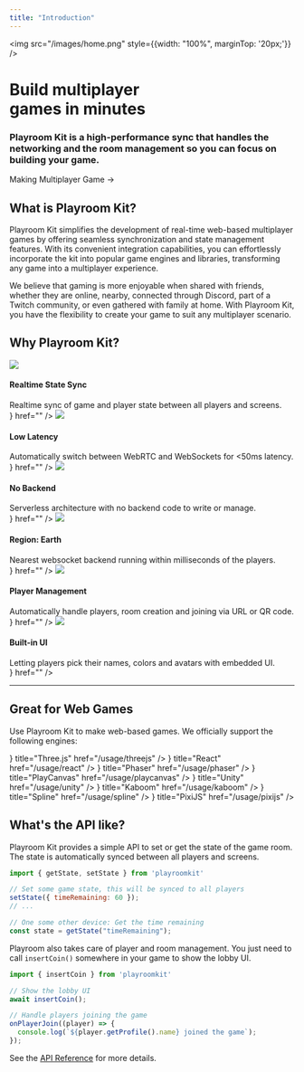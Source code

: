 ```yaml
---
title: "Introduction"
---
```



<img src="/images/home.png" style={{width: "100%", marginTop: '20px;'}} />
<BlogLatestCard />
<div style={{textAlign: "center"}}>
<h1 style={{fontFamily: 'Russo One', fontWeight: 400, lineHeight: "92%", fontSize: "3rem", margin: "4rem 0rem"}}>Build multiplayer<br/> games in minutes</h1>
<h3 style={{marginBottom: "4rem"}}>
  <span style={{color: "rgba(115,115,115,var(--tw-text-opacity))"}}>Playroom Kit is a high-performance sync that </span><b>handles the networking and the room management </b><span style={{color: "rgba(115,115,115,var(--tw-text-opacity))"}}>so you can focus on building your game.</span>
</h3>

<Link className={styles.cta} href="/multiplayer">Making Multiplayer Game <span>→</span></Link>
</div>


<div style={{clear: "both"}}></div>

## What is Playroom Kit?

Playroom Kit simplifies the development of real-time web-based multiplayer games by offering seamless synchronization and state management features. With its convenient integration capabilities, you can effortlessly incorporate the kit into popular game engines and libraries, transforming any game into a multiplayer experience.

We believe that gaming is more enjoyable when shared with friends, whether they are online, nearby, connected through Discord, part of a Twitch community, or even gathered with family at home. With Playroom Kit, you have the flexibility to create your game to suit any multiplayer scenario.

## Why Playroom Kit?


<Cards>
  <Card
  	style={{border:"1px solid #8D6BED"}}
    title={<div><img src="/images/sync.png" style={{width: "32px", marginTop: '20px;'}}></img><h4>Realtime State Sync</h4><div style={{fontSize:"0.8em"}}>Realtime sync of game and player state between all players and screens.</div></div>}
    href=""
  />
   <Card
    style={{border:"1px solid #8D6BED"}}
    title={<div><img src="/images/latency.png" style={{width: "32px", marginTop: '20px;'}}></img><h4>Low Latency</h4><div style={{fontSize:"0.8em"}}>Automatically switch between WebRTC and WebSockets for &lt;50ms latency.</div></div>}
    href=""
  />
   <Card
    style={{border:"1px solid #8D6BED"}}
    title={<div><img src="/images/backend.png" style={{width: "32px", marginTop: '20px;'}}></img><h4>No Backend</h4><div style={{fontSize:"0.8em"}}>Serverless architecture with no backend code to write or manage.</div></div>}
    href=""
  />
  <Card
    style={{border:"1px solid #8D6BED"}}
    title={<div><img src="/images/earth.png" style={{width: "32px", marginTop: '20px;'}}></img><h4>Region: Earth</h4><div style={{fontSize:"0.8em"}}>Nearest websocket backend running within milliseconds of the players.</div></div>}
    href=""
  />
   <Card
    style={{border:"1px solid #8D6BED"}}
    title={<div><img src="/images/player.png" style={{width: "32px", marginTop: '20px;'}}></img><h4>Player Management</h4><div style={{fontSize:"0.8em"}}>Automatically handle players, room creation and joining via URL or QR code.</div></div>}
    href=""
  />
     <Card
    style={{border:"1px solid #8D6BED"}}
    title={<div><img src="/images/ui.png" style={{width: "32px", marginTop: '20px;'}}></img><h4>Built-in UI</h4><div style={{fontSize:"0.8em"}}>Letting players pick their names, colors and avatars with embedded UI.</div></div>}
    href=""
  />

</Cards>

-------------

## Great for Web Games

Use Playroom Kit to make web-based games. We officially support the following engines:

<Cards>
  <Card
    icon={<img src="/images/logos/threejs.svg" style={{width: "32px", marginTop: '20px;'}}></img>}
    title="Three.js"
    href="/usage/threejs"
  />
  <Card
    icon={ <img src="/images/logos/react.svg" style={{width: "32px", marginTop: '20px;'}}></img>}
    title="React"
    href="/usage/react"
  />
   <Card
    icon={ <img src="/images/logos/phaser.png" style={{width: "32px", marginTop: '20px;'}}></img>}
    title="Phaser"
    href="/usage/phaser"
  />
  <Card
    icon={ <img src="/images/logos/playcanvas.png" style={{width: "32px", marginTop: '20px;'}}></img>}
    title="PlayCanvas"
    href="/usage/playcanvas"
  />
  <Card
    icon={ <img src="/images/logos/unity.svg" style={{width: "32px", marginTop: '20px;'}}></img>}
    title="Unity"
    href="/usage/unity"
  />
  <Card
    icon={ <img src="/images/logos/kaboom.png" style={{width: "32px", marginTop: '20px;'}}></img>}
    title="Kaboom"
    href="/usage/kaboom"
  />
  <Card
    icon={ <img src="/images/logos/spline.svg" style={{width: "32px", marginTop: '20px;'}}></img>}
    title="Spline"
    href="/usage/spline"
  />
  <Card
    icon={ <img src="/images/logos/pixijs.png" style={{width: "32px", marginTop: '20px;'}}></img>}
    title="PixiJS"
    href="/usage/pixijs"
  />
</Cards>

## What's the API like?

Playroom Kit provides a simple API to set or get the state of the game room. The state is automatically synced between all players and screens.

```js
import { getState, setState } from 'playroomkit'

// Set some game state, this will be synced to all players
setState({ timeRemaining: 60 });
// ...

// One some other device: Get the time remaining
const state = getState("timeRemaining");
```

Playroom also takes care of player and room management. You just need to call `insertCoin()` somewhere in your game to show the lobby UI.

```js
import { insertCoin } from 'playroomkit'

// Show the lobby UI
await insertCoin();

// Handle players joining the game
onPlayerJoin((player) => {
  console.log(`${player.getProfile().name} joined the game`);
});
```

See the [API Reference](/apidocs) for more details.